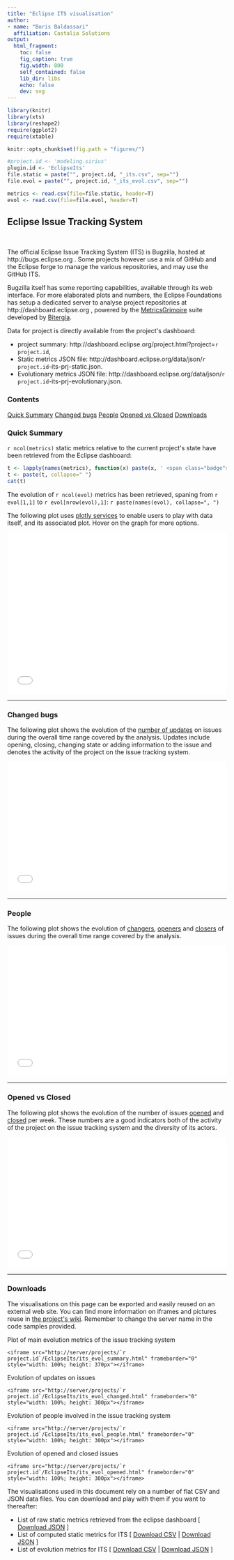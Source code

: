 ```yaml
---
title: "Eclipse ITS visualisation"
author:
- name: "Boris Baldassari"
  affiliation: Castalia Solutions
output:
  html_fragment:
    toc: false
    fig_caption: true
    fig.width: 800
    self_contained: false
    lib_dir: libs
    echo: false
    dev: svg
---
```


```r

library(knitr)
library(xts)
library(reshape2)
require(ggplot2)
require(xtable)

knitr::opts_chunk$set(fig.path = "figures/")

#project.id <- 'modeling.sirius'
plugin.id <- 'EclipseIts'
file.static = paste("", project.id, "_its.csv", sep="")
file.evol = paste("", project.id, "_its_evol.csv", sep="")

metrics <- read.csv(file=file.static, header=T)
evol <- read.csv(file=file.evol, header=T)

```

## Eclipse Issue Tracking System

<br />

<div class="row"><div class="col-sm-7">

The official Eclipse Issue Tracking System (ITS) is Bugzilla, hosted at http://bugs.eclipse.org . Some projects however use a mix of GitHub and the Eclipse forge to manage the various repositories, and may use the GitHub ITS. 

Bugzilla itself has some reporting capabilities, available through its web interface. For more elaborated plots and numbers, the Eclipse Foundations has setup a dedicated server to analyse project repositories at http://dashboard.eclipse.org , powered by the [MetricsGrimoire](https://metricsgrimoire.github.io/) suite developed by [Bitergia](http://bitergia.com).

Data for project is directly available from the project&apos;s dashboard:

* project summary: http://dashboard.eclipse.org/project.html?project=`r project.id`, 
* Static metrics JSON file: http://dashboard.eclipse.org/data/json/`r project.id`-its-prj-static.json.
* Evolutionary metrics JSON file: http://dashboard.eclipse.org/data/json/`r project.id`-its-prj-evolutionary.json.

</div><div class="col-sm-4">
  <div class="panel panel-default">
  <div class="panel-heading"><h3 class="panel-title">Contents</h3></div>
  <div class="list-group">
  <a href="#summary" class="list-group-item">Quick Summary</a>
  <a href="#changed" class="list-group-item">Changed bugs</a>
  <a href="#people" class="list-group-item">People</a>
  <a href="#opened-closed" class="list-group-item">Opened vs Closed</a>
  <a href="#downloads" class="list-group-item">Downloads</a>
  </div>
  </div>
</div></div>

### <a name="quick-summary"></a>Quick Summary

``r ncol(metrics)`` static metrics relative to the current project&apos;s state have been retrieved from the Eclipse dashboard:

```r
t <- lapply(names(metrics), function(x) paste(x, ' <span class="badge">', metrics[[x]], '</span>, ', sep=''))
t <- paste(t, collapse=" ")
cat(t)
```

The evolution of ``r ncol(evol)`` metrics has been retrieved, spaning from ``r evol[1,1]`` to ``r evol[nrow(evol),1]``: ``r paste(names(evol), collapse=", ")``

The following plot uses [plotly services](http://plot.ly) to enable users to play with data itself, and its associated plot. Hover on the graph for more options.

<iframe src="/projects/`r project.id`/EclipseIts/its_evol_summary.html" frameborder="0" style="width: 100%; height: 370px"></iframe>

-----

### <a name="changed"></a>Changed bugs

The following plot shows the evolution of the [number of updates](/documentation/metrics#ITS_CHANGED) on issues during the overall time range covered by the analysis. Updates include opening, closing, changing state or adding information to the issue and denotes the activity of the project on the issue tracking system.

<div class="row"><div class="col-md-12">

<iframe src="/projects/`r project.id`/EclipseIts/its_evol_changed.html" frameborder="0" style="width: 100%; height: 300px"></iframe>

</div></div>

-----

### <a name="people"></a>People

The following plot shows the evolution of [changers](/documentation/metrics#ITS_CHANGED), [openers](/documentation/metrics#ITS_OPENERS) and [closers](/documentation/metrics#ITS_CLOSERS) of issues during the overall time range covered by the analysis. 

<iframe src="/projects/`r project.id`/EclipseIts/its_evol_people.html" frameborder="0" style="width: 100%; height: 300px"></iframe>

-----

### <a name="opened-closed"></a>Opened vs Closed

The following plot shows the evolution of the number of issues [opened](/documentation/metrics#ITS_OPENED) and [closed](/documentation/metrics#ITS_CLOSED) per week. These numbers are a good indicators both of the activity of the project on the issue tracking system and the diversity of its actors.

<iframe src="/projects/`r project.id`/EclipseIts/its_evol_opened.html" frameborder="0" style="width: 100%; height: 300px"></iframe>

-----

### <a name="downloads"></a>Downloads

The visualisations on this page can be exported and easily reused on an external web site. You can find more information on iframes and pictures reuse in [the project&apos;s wiki](https://bitbucket.org/BorisBaldassari/alambic/wiki/Using_autogenerated_pictures/). Remember to change the server name in the code samples provided.

Plot of main evolution metrics of the issue tracking system

    <iframe src="http://server/projects/`r project.id`/EclipseIts/its_evol_summary.html" frameborder="0" style="width: 100%; height: 370px"></iframe>

Evolution of updates on issues

    <iframe src="http://server/projects/`r project.id`/EclipseIts/its_evol_changed.html" frameborder="0" style="width: 100%; height: 300px"></iframe>

Evolution of people involved in the issue tracking system

    <iframe src="http://server/projects/`r project.id`/EclipseIts/its_evol_people.html" frameborder="0" style="width: 100%; height: 300px"></iframe>
    
Evolution of opened and closed issues

    <iframe src="http://server/projects/`r project.id`/EclipseIts/its_evol_opened.html" frameborder="0" style="width: 100%; height: 300px"></iframe>

The visualisations used in this document rely on a number of flat CSV and JSON data files. You can download and play with them if you want to thereafter:

* List of raw static metrics retrieved from the eclipse dashboard [ <a href="import_its.json">Download JSON</a> ]
* List of computed static metrics for ITS [ <a href="metrics_its.csv">Download CSV</a> | <a href="metrics_its.json">Download JSON</a> ]
* List of evolution metrics for ITS [ <a href="metrics_evol_its.csv">Download CSV</a> | <a href="metrics_evol_its.json">Download JSON</a> ]


